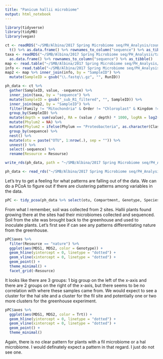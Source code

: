 ```yaml
---
title: "Panicum hallii microbiome"
output: html_notebook
---
```


```r
library(tidyverse)
library(tidyMB)
library(vegan)
```

```r
ct <- readRDS("~/SMB/Albina/2017 Spring Microbiome seq/PH_Analysis/count_table.rds") %>% 
  t() %>% as.data.frame() %>% rownames_to_column("sequence") %>% as_tibble()
taxa <- readRDS("~/SMB/Albina/2017 Spring Microbiome seq/PH_Analysis/taxa.rds") %>% 
  as.data.frame() %>% rownames_to_column("sequence") %>% as_tibble()
map <- read.table("~/SMB/Albina/2017 Spring Microbiome seq/PH_Analysis/ph.map", header = T, sep = "\t")
info <- read.table("~/SMB/Albina/2017 Spring Microbiome seq/PH_Analysis/map.txt", header = T)
map2 <- map %>% inner_join(info, by = "SampleID") %>% 
  mutate(SampleID = gsub("\\.fastq\\.gz", "", RunID))
```

```r
ph_data <- ct %>% 
  gather(SampleID, value, -sequence) %>% 
  inner_join(taxa, by = "sequence") %>% 
  mutate(SampleID = gsub("_sub_R1_filtered", "", SampleID)) %>% 
  inner_join(map2, by = "SampleID") %>% 
  filter(Family != "Mitochondria" & Order != "Chloroplast" & Kingdom != "Eukaryota") %>% 
  group_by(SampleID) %>% 
  mutate(depth = sum(value), RA = (value / depth) * 1000, logRA = log2(RA + 1)) %>% 
  mutate(Phylum2 = NA) %>% 
  mutate(Phylum2 = ifelse(Phylum == "Proteobacteria", as.character(Class), as.character(Phylum))) %>% 
  group_by(sequence) %>% 
  nest() %>% 
  mutate(otu = paste("OTU", 1:nrow(.), sep = "")) %>% 
  unnest() %>% 
  select(-sequence) %>% 
  rename(Resource = Resourse)

write_rds(ph_data, path = "~/SMB/Albina/2017 Spring Microbiome seq/PH_Analysis/ph_data.rds", compress = "gz")

ph_data <- read_rds("~/SMB/Albina/2017 Spring Microbiome seq/PH_Analysis/ph_data.rds.gz")
```


Let's try to get a feeling for what patterns are falling out of the data. We can do a PCoA to figure out if there are clustering patterns among variables in the data. 

```r
pPC <- tidy_pcoa(ph_data %>% select(otu, Compartment, Genotype, Species, SampleID, Trt, logRA, Resource, Intensity, depth), otus = "otu", keep_loadings = T, value = "logRA")
```
From what I remember, soil was collected from 2 sites. Hallii plants found growing there at the sites had their microbiomes collected and sequenced. Soil from the site was brought back to the greenhouse and used to inoculate plants. Let's first see if can see any patterns differentiating nature from the greenhouse.

```r
pPC$axes %>% 
  filter(Resource == "nature") %>% 
  ggplot(aes(MDS1, MDS2, color = Genotype)) +
  geom_hline(yintercept = 0, linetype = "dotted") +
  geom_vline(xintercept = 0, linetype = "dotted") +
  geom_point() +
  theme_minimal() +
  facet_grid(~Resource)

```

It looks like there are 3 groups: 1 big group on the left of the x-axis and there are 2 groups on the right of the x-axis, but there seems to be no correlation with where these samples came from. We would expect to see a cluster for the hal site and a cluster for the fil site and potentially one or two more clusters for the greenhouse experiment. 

```r
pPC$axes %>% 
  ggplot(aes(MDS1, MDS2, color = Trt)) +
  geom_hline(yintercept = 0, linetype = "dotted") +
  geom_vline(xintercept = 0, linetype = "dotted") +
  geom_point() +
  theme_minimal()
```

Again, there is no clear pattern for plants with a fil microbiome or a hal microbiome. I would definately expect a pattern in that regard. I just do not see one.
